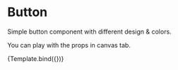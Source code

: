 
<Meta title="Core" component={Button} />

# Button

Simple button component with different design & colors.

You can play with the props in canvas tab.


<Preview>
    <Story name="Button" args={{ variant: 'solid', onClick: action('Clicked') }}>
        {Template.bind({})}
    </Story>
</Preview>

<Props of={Button} />
